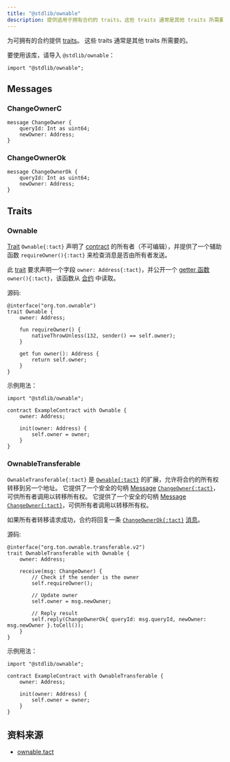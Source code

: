 ```yaml
---
title: "@stdlib/ownable"
description: 提供适用于拥有合约的 traits，这些 traits 通常是其他 traits 所需要的。
---
```


为可拥有的合约提供 [traits](/book/types#composite-types)。 这些 traits 通常是其他 traits 所需要的。

要使用该库，请导入 `@stdlib/ownable`：

```tact
import "@stdlib/ownable";
```

## Messages

### ChangeOwnerC

```tact
message ChangeOwner {
    queryId: Int as uint64;
    newOwner: Address;
}
```

### ChangeOwnerOk

```tact
message ChangeOwnerOk {
    queryId: Int as uint64;
    newOwner: Address;
}
```

## Traits

### Ownable

[Trait](/zh-cn/book/types#composite-types) `Ownable{:tact}` 声明了 [contract](/zh-cn/book/contracts) 的所有者（不可编辑），并提供了一个辅助函数 `requireOwner(){:tact}` 来检查消息是否由所有者发送。

此 [trait](/zh-cn/book/types#composite-types) 要求声明一个字段 `owner: Address{:tact}`，并公开一个 [getter 函数](/zh-cn/book/functions#getter-functions) `owner(){:tact}`，该函数从 [合约](/zh-cn/book/contracts) 中读取。

源码:

```tact
@interface("org.ton.ownable")
trait Ownable {
    owner: Address;

    fun requireOwner() {
        nativeThrowUnless(132, sender() == self.owner);
    }

    get fun owner(): Address {
        return self.owner;
    }
}
```

示例用法：

```tact /Ownable/
import "@stdlib/ownable";

contract ExampleContract with Ownable {
    owner: Address;

    init(owner: Address) {
        self.owner = owner;
    }
}
```

### OwnableTransferable

`OwnableTransferable{:tact}` 是 [`Ownable{:tact}`](#ownable) 的扩展，允许将合约的所有权转移到另一个地址。 它提供了一个安全的句柄 [Message](/zh-cn/book/structs-and-messages#messages) [`ChangeOwner{:tact}`](#changeowner)，可供所有者调用以转移所有权。 它提供了一个安全的句柄 [Message](/book/structs-and-messages#messages) [`ChangeOwner{:tact}`](#changeowner)，可供所有者调用以转移所有权。

如果所有者转移请求成功，合约将回复一条 [`ChangeOwnerOk{:tact}`](#changeownerok) [消息](/zh-cn/book/structs-and-messages#messages)。

源码:

```tact
@interface("org.ton.ownable.transferable.v2")
trait OwnableTransferable with Ownable {
    owner: Address;

    receive(msg: ChangeOwner) {
        // Check if the sender is the owner
        self.requireOwner();

        // Update owner
        self.owner = msg.newOwner;

        // Reply result
        self.reply(ChangeOwnerOk{ queryId: msg.queryId, newOwner: msg.newOwner }.toCell());
    }
}
```

示例用法：

```tact /OwnableTransferable/
import "@stdlib/ownable";

contract ExampleContract with OwnableTransferable {
    owner: Address;

    init(owner: Address) {
        self.owner = owner;
    }
}
```

## 资料来源

- [ownable.tact](https://github.com/tact-lang/tact/blob/61541b7783098e1af669faccd7d2334c10981c72/stdlib/libs/ownable.tact)
